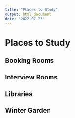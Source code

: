 ```yaml
---
title: "Places to Study"
output: html_document
date: "2022-07-23"
---
```


# Places to Study

## Booking Rooms

## Interview Rooms

## Libraries

## Winter Garden

